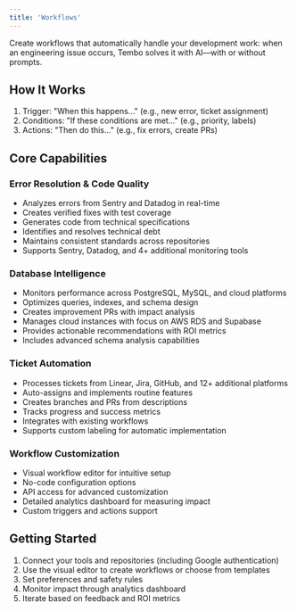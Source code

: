```yaml
---
title: 'Workflows'
---
```


Create workflows that automatically handle your development work: when an engineering issue occurs, Tembo solves it with AI—with or without prompts.

## How It Works

1. Trigger: "When this happens..." (e.g., new error, ticket assignment)
2. Conditions: "If these conditions are met..." (e.g., priority, labels)
3. Actions: "Then do this..." (e.g., fix errors, create PRs)

## Core Capabilities

### Error Resolution & Code Quality

- Analyzes errors from Sentry and Datadog in real-time
- Creates verified fixes with test coverage
- Generates code from technical specifications
- Identifies and resolves technical debt
- Maintains consistent standards across repositories
- Supports Sentry, Datadog, and 4+ additional monitoring tools

### Database Intelligence

- Monitors performance across PostgreSQL, MySQL, and cloud platforms
- Optimizes queries, indexes, and schema design
- Creates improvement PRs with impact analysis
- Manages cloud instances with focus on AWS RDS and Supabase
- Provides actionable recommendations with ROI metrics
- Includes advanced schema analysis capabilities

### Ticket Automation

- Processes tickets from Linear, Jira, GitHub, and 12+ additional platforms
- Auto-assigns and implements routine features
- Creates branches and PRs from descriptions
- Tracks progress and success metrics
- Integrates with existing workflows
- Supports custom labeling for automatic implementation

### Workflow Customization

- Visual workflow editor for intuitive setup
- No-code configuration options
- API access for advanced customization
- Detailed analytics dashboard for measuring impact
- Custom triggers and actions support

## Getting Started

1. Connect your tools and repositories (including Google authentication)
2. Use the visual editor to create workflows or choose from templates
3. Set preferences and safety rules
4. Monitor impact through analytics dashboard
5. Iterate based on feedback and ROI metrics
